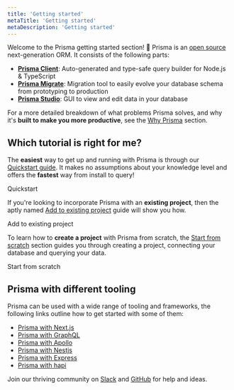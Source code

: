 ```yaml
---
title: 'Getting started'
metaTitle: 'Getting started'
metaDescription: 'Getting started'
---
```


<TopBlock>

Welcome to the Prisma getting started section! 👋 Prisma is an [open source](https://github.com/prisma/prisma) next-generation ORM. It consists of the following parts:

- [**Prisma Client**](../../concepts/components/prisma-client): Auto-generated and type-safe query builder for Node.js & TypeScript
- [**Prisma Migrate**](../../concepts/components/prisma-migrate): Migration tool to easily evolve your database schema from prototyping to production
- [**Prisma Studio**](../../concepts/components/prisma-studio): GUI to view and edit data in your database

For a more detailed breakdown of what problems Prisma solves, and why it's **built to make you more productive**, see the [Why Prisma](../concepts/overview/why-prisma) section.

</TopBlock>

## Which tutorial is right for me?

The **easiest** way to get up and running with Prisma is through our [Quickstart guide](./quickstart). It makes no assumptions about your knowledge level and offers the **fastest** way from install to query!

<ButtonLink color="dark" type="primary" href="./getting-started/quickstart">
    Quickstart
</ButtonLink>

If you're looking to incorporate Prisma with an **existing project**, then the aptly named [Add to existing project](./setup-prisma/add-to-existing-project-typescript-postgres) guide will show you how.

<ButtonLink color="dark" type="primary" href="./getting-started/setup-prisma/add-to-existing-project-typescript-postgres">
    Add to existing project
</ButtonLink>

To learn how to **create a project** with Prisma from scratch, the [Start from scratch](./setup-prisma/start-from-scratch-typescript-postgres) section guides you through creating a project, connecting your database and querying your data.

<ButtonLink color="dark" type="primary" href="./getting-started/setup-prisma/start-from-scratch-typescript-postgres">
    Start from scratch
</ButtonLink>

## Prisma with different tooling

Prisma can be used with a wide range of tooling and frameworks, the following links outline how to get started with some of them:

- [Prisma with Next.js](https://www.prisma.io/nextjs)
- [Prisma with GraphQL](https://www.prisma.io/graphql)
- [Prisma with Apollo](https://www.prisma.io/apollo)
- [Prisma with Nestjs](https://www.prisma.io/nestjs)
- [Prisma with Express](https://www.prisma.io/express)
- [Prisma with hapi](https://www.prisma.io/hapi)

<Admonition type="info">

Join our thriving community on [Slack](https://slack.prisma.io/) and [GitHub](https://github.com/prisma/prisma) for help and ideas.

</Admonition>
